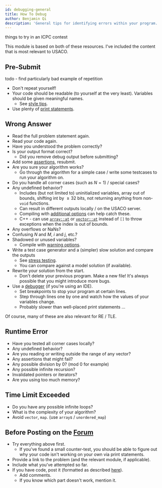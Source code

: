 ```yaml
---
id: debugging-general
title: How To Debug
author: Benjamin Qi
description: 'General tips for identifying errors within your program.'
---
```


<Resources>
	<Resource source="KACTL" title="Troubleshooting" url="https://github.com/kth-competitive-programming/kactl/blob/master/content/contest/troubleshoot.txt" starred>
		things to try in an ICPC contest
	</Resource>
	<Resource
		source="Errichto"
		title="Asking for help FAQ"
		url="https://codeforces.com/blog/entry/64993"
		starred
	>
	</Resource>
</Resources>

This module is based on both of these resources. I've included the content that is most relevant to USACO.

## Pre-Submit

<IncompleteSection>

todo - find particularly bad example of repetition

</IncompleteSection>

 - Don't repeat yourself!
 - Your code should be readable (to yourself at the very least). Variables should be given meaningful names.
   - See [style tips](/general/debugging-lang#style).
 - Use plenty of [print statements](/general/debugging-lang#printing-variables).

## Wrong Answer

 - Read the full problem statement again.
 - Read your code again.
 - Have you understood the problem correctly?
 - Is your output format correct? 
   - Did you remove debug output before submitting?
 - Add some [assertions](/general/debugging-lang#assertions--warnings), resubmit.
 - Are you sure your algorithm works? 
   - Go through the algorithm for a simple case / write some testcases to run your algorithm on.
 - Do you handle all corner cases (such as $N=1$) / special cases?
 - Any undefined behavior?
   - Includes (but not limited to) uninitialized variables, array out of bounds, shifting int by $\ge 32$ bits, not returning anything from non-`void` functions.
   - Can result in different outputs locally / on the USACO server.
   - Compiling with [additional options](/general/debugging-lang#other-options) can help catch these.
   - C++ - can use [`array::at`](https://www.cplusplus.com/reference/array/array/at/) or [`vector::at`](https://www.cplusplus.com/reference/vector/vector/at/) instead of `[]` to throw exceptions when the index is out of bounds.
 - Any overflows or NaNs?
 - Confusing $N$ and $M$, $i$ and $j$, etc.?
 - Shadowed or unused variables?
   - Compile with [warning options](/general/debugging-lang#warning-options).
 - Write a test case generator and a (simpler) slow solution and compare the outputs 
   - See [stress testing](/general/debugging-lang#stress-testing).
   - You can compare against a model solution (if available).
 - Rewrite your solution from the start.
   - Don't delete your previous program. Make a new file! It's always possible that you might introduce more bugs.
 - Use a [debugger](/general/debugging-lang/#debuggers) (if you're using an IDE).
   - Set breakpoints to stop your program at certain lines.
   - Step through lines one by one and watch how the values of your variables change.
   - Probably slower than well-placed print statements ...

Of course, many of these are also relevant for RE / TLE.

## Runtime Error

 - Have you tested all corner cases locally?
 - Any undefined behavior?
 - Are you reading or writing outside the range of any vector?
 - Any assertions that might fail?
 - Any possible division by 0? (mod 0 for example)
 - Any possible infinite recursion?
 - Invalidated pointers or iterators?
 - Are you using too much memory?

## Time Limit Exceeded

 - Do you have any possible infinite loops?
 - What is the complexity of your algorithm?
 - Avoid `vector`, `map`. (use `array`s / `unordered_map`)

## Before Posting on the [Forum](https://forum.usaco.guide/)

 - Try everything above first.
   - If you've found a small counter-test, you should be able to figure out why your code isn't working on your own via print statements.
 - Provide a link to the problem (and the relevant module, if applicable).
 - Include what you've attempted so far.
 - If you have code, post it (formatted as described [here](https://forum.usaco.guide/t/welcome-to-the-usaco-forum/7/2)).
   - Add comments. 
   - If you know which part doesn't work, mention it.
